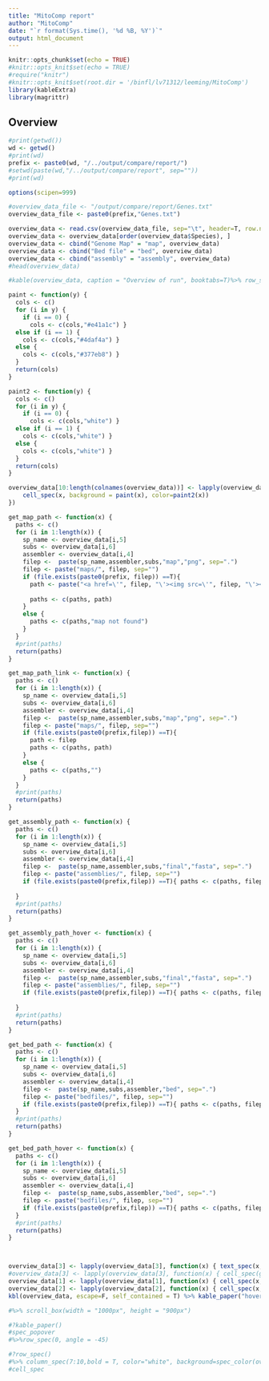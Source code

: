 ```yaml
---
title: "MitoComp report"
author: "MitoComp"
date: "`r format(Sys.time(), '%d %B, %Y')`"
output: html_document
---
```


```r
knitr::opts_chunk$set(echo = TRUE)
#knitr::opts_knit$set(echo = TRUE)
#require("knitr")
#knitr::opts_knit$set(root.dir = '/binfl/lv71312/leeming/MitoComp')
library(kableExtra)
library(magrittr)
```


<script>
$(document).ready(function(){
    $('[data-toggle="tooltip"]').tooltip({html: true}); 
});
</script>


<script>
$(document).ready(function(){
    $('[data-toggle="popover"]').popover({html: true}); 
});
</script>


## Overview

```r
#print(getwd())
wd <- getwd()
#print(wd)
prefix <- paste0(wd, "/../output/compare/report/")
#setwd(paste(wd,"/../output/compare/report", sep=""))
#print(wd)

options(scipen=999)

#overview_data_file <- "/output/compare/report/Genes.txt"
overview_data_file <- paste0(prefix,"Genes.txt")

overview_data <- read.csv(overview_data_file, sep="\t", header=T, row.names = NULL)
overview_data <- overview_data[order(overview_data$Species), ]
overview_data <- cbind("Genome Map" = "map", overview_data)
overview_data <- cbind("Bed file" = "bed", overview_data)
overview_data <- cbind("assembly" = "assembly", overview_data)
#head(overview_data)

#kable(overview_data, caption = "Overview of run", booktabs=T)%>% row_spec(0,bold=TRUE, angle=0) %>% kable_styling(latex_options = c("HOLD_position", "repeat_header", "striped"), font_size=7, full_width = F)

paint <- function(y) {
  cols <- c()
  for (i in y) {
    if (i == 0) {
      cols <- c(cols,"#e41a1c") }
  else if (i == 1) {
    cols <- c(cols,"#4daf4a") }
  else {
    cols <- c(cols,"#377eb8") }
  }
  return(cols)
}

paint2 <- function(y) {
  cols <- c()
  for (i in y) {
    if (i == 0) {
      cols <- c(cols,"white") }
  else if (i == 1) {
    cols <- c(cols,"white") }
  else {
    cols <- c(cols,"white") }
  }
  return(cols)
}

overview_data[10:length(colnames(overview_data))] <- lapply(overview_data[10:length(colnames(overview_data))], function(x) {
    cell_spec(x, background = paint(x), color=paint2(x))
})

get_map_path <- function(x) {
  paths <- c()
  for (i in 1:length(x)) {
    sp_name <- overview_data[i,5]
    subs <- overview_data[i,6]
    assembler <- overview_data[i,4]
    filep <-  paste(sp_name,assembler,subs,"map","png", sep=".")
    filep <- paste("maps/", filep, sep="")
    if (file.exists(paste0(prefix, filep)) ==T){ 
      path <- paste("<a href=\'", filep, "\'><img src=\'", filep, "\'></a>", sep="")
      
      paths <- c(paths, path)
    } 
    else { 
      paths <- c(paths,"map not found")
    }
  }
  #print(paths)
  return(paths)
}

get_map_path_link <- function(x) {
  paths <- c()
  for (i in 1:length(x)) {
    sp_name <- overview_data[i,5]
    subs <- overview_data[i,6]
    assembler <- overview_data[i,4]
    filep <-  paste(sp_name,assembler,subs,"map","png", sep=".")
    filep <- paste("maps/", filep, sep="")
    if (file.exists(paste0(prefix,filep)) ==T){ 
      path <- filep
      paths <- c(paths, path)
    } 
    else { 
      paths <- c(paths,"")
    }
  }
  #print(paths)
  return(paths)
}

get_assembly_path <- function(x) {
  paths <- c()
  for (i in 1:length(x)) {
    sp_name <- overview_data[i,5]
    subs <- overview_data[i,6]
    assembler <- overview_data[i,4]
    filep <-  paste(sp_name,assembler,subs,"final","fasta", sep=".")
    filep <- paste("assemblies/", filep, sep="")
    if (file.exists(paste0(prefix,filep)) ==T){ paths <- c(paths, filep)} else { paths <- c(paths,"")}
    
  }
  #print(paths)
  return(paths)
}

get_assembly_path_hover <- function(x) {
  paths <- c()
  for (i in 1:length(x)) {
    sp_name <- overview_data[i,5]
    subs <- overview_data[i,6]
    assembler <- overview_data[i,4]
    filep <-  paste(sp_name,assembler,subs,"final","fasta", sep=".")
    filep <- paste("assemblies/", filep, sep="")
    if (file.exists(paste0(prefix,filep)) ==T){ paths <- c(paths, filep)} else { paths <- c(paths,"assembly not found")}
    
  }
  #print(paths)
  return(paths)
}

get_bed_path <- function(x) {
  paths <- c()
  for (i in 1:length(x)) {
    sp_name <- overview_data[i,5]
    subs <- overview_data[i,6]
    assembler <- overview_data[i,4]
    filep <-  paste(sp_name,subs,assembler,"bed", sep=".")
    filep <- paste("bedfiles/", filep, sep="")
    if (file.exists(paste0(prefix,filep)) ==T){ paths <- c(paths, filep)} else { paths <- c(paths,"")}
  }
  #print(paths)
  return(paths)
}

get_bed_path_hover <- function(x) {
  paths <- c()
  for (i in 1:length(x)) {
    sp_name <- overview_data[i,5]
    subs <- overview_data[i,6]
    assembler <- overview_data[i,4]
    filep <-  paste(sp_name,subs,assembler,"bed", sep=".")
    filep <- paste("bedfiles/", filep, sep="")
    if (file.exists(paste0(prefix,filep)) ==T){ paths <- c(paths, filep)} else { paths <- c(paths," bedfile not found")}
  }
  #print(paths)
  return(paths)
}



overview_data[3] <- lapply(overview_data[3], function(x) { text_spec(x,bold=T, underline = T, popover = spec_popover(get_map_path(x), trigger="hover"), link=get_map_path_link(x))})
#overview_data[3] <- lapply(overview_data[3], function(x) { cell_spec(get_new_popover(x)) })
overview_data[1] <- lapply(overview_data[1], function(x) { cell_spec(x,bold=T, underline =T, popover= get_assembly_path_hover(x), link = get_assembly_path(x)) })
overview_data[2] <- lapply(overview_data[2], function(x) { cell_spec(x,bold=T, underline=T, link = get_bed_path(x), popover=get_bed_path_hover(x)) })
kbl(overview_data, escape=F, self_contained = T) %>% kable_paper("hover", full_width = F, position="left")

#%>% scroll_box(width = "1000px", height = "900px")

#?kable_paper()
#spec_popover
#%>%row_spec(0, angle = -45)

#?row_spec()
#%>% column_spec(7:10,bold = T, color="white", background=spec_color(overview_data[,1:8]))
#cell_spec

```


